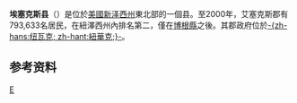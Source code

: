 {{noteTA
|G1=USState
|1=zh-hans:埃塞克斯县; zh-hant:艾塞克斯郡;
|2=zh-hans:县; zh-hant:郡;
}}
{{Otheruses|艾塞克斯縣|subject=美國紐約州的一個縣|other=同名的地名}}

{{Infobox U.S. County|
 county  = 艾塞克斯郡|
 state = 紐澤西州 |
 en county  = Essex County|
 en state = New Jersey |
 ex image = Essex_county_courthouse.jpg
| ex image cap = 在[[紐華克_(新澤西州)|紐華克]]市中心的{{le|艾塞克斯郡法院|Essex County Courthouse}}
| ex image size = 300px|
 seal =  |
 map = Map of New Jersey highlighting Essex County.svg |
 map size = 100 |
 founded = 1683年3月7日<ref name=Story>"The Story of New Jersey's Civil Boundaries: 1606-1968", John P. Snyder, Bureau of Geology and Topography; Trenton, New Jersey; 1969. p. 125.</ref> |
 seat = [[纽瓦克_(新泽西州)|纽瓦克]] | 
 area = 336 [[square_kilometre|km²]] (130 [[square_mile|mi²]]) |
 area land = 327 km² (126 mi²) |
 area water = 9 km² (3 mi²) |
 area percentage = 2.54% |
 census yr = 2000|
 pop = 793,633 |
 density = 2,427|
 web = www.essex-countynj.org
|}}
'''埃塞克斯县'''（{{lang-en|Essex County}}）是位於[[美國|美國]][[紐澤西州|新泽西州]]東北部的一個县。至2000年，艾塞克斯郡有793,633名居民，在紐澤西州內排名第二，僅在[[博根縣|博根縣]]之後。其郡政府位於[[紐華克_(紐澤西州)|-{zh-hans:纽瓦克; zh-hant:紐華克;}-]]。

==参考资料==
{{reflist}}

{{NewJersey-stub}}
[[Category:新泽西州县份|E]]
